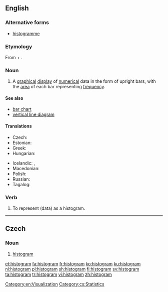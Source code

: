 ==English==
{{wikipedia}}

===Alternative forms===
* [[histogramme]]

===Etymology===
From {{etyl|grc|en}} {{m|grc|ἱστός||mast}} + {{m|grc|-γραμμα}}.

===Noun===
{{en-noun}}

# {{label|en|statistics}} A [[graphical]] [[display]] of [[numerical]] data in the form of upright bars, with the [[area]] of each bar representing [[frequency]].

====See also====
* [[bar chart]]
* [[vertical line diagram]]

====Translations====
{{trans-top|graphical display}}
* Czech: {{t|cs|histogram|m}}
* Estonian: {{t+|et|histogramm}}
* Greek: {{t+|el|ιστόγραμμα|n}}
* Hungarian: {{t|hu|hisztogram}}
{{trans-mid}}
* Icelandic: {{t|is|súlurit|n}}, {{t|is|stuðlarit|n}}
* Macedonian: {{t|mk|хистограм|m|tr=hístogram|sc=Cyrl}}
* Polish: {{t+|pl|histogram|m}}
* Russian: {{t+|ru|гистогра́мма|f}}
* Tagalog: {{t|tl|taladalasan}}
{{trans-bottom}}

===Verb===
{{en-verb|histogramm}}

# {{label|en|transitive}} To represent (data) as a histogram.

[[Category:en:Visualization]]

----

==Czech==

===Noun===
{{cs-noun|g=m}}

# [[#English|histogram]]

[[Category:cs:Statistics]]

[[et:histogram]]
[[fa:histogram]]
[[fr:histogram]]
[[ko:histogram]]
[[ku:histogram]]
[[nl:histogram]]
[[pl:histogram]]
[[sh:histogram]]
[[fi:histogram]]
[[sv:histogram]]
[[ta:histogram]]
[[tr:histogram]]
[[vi:histogram]]
[[zh:histogram]]